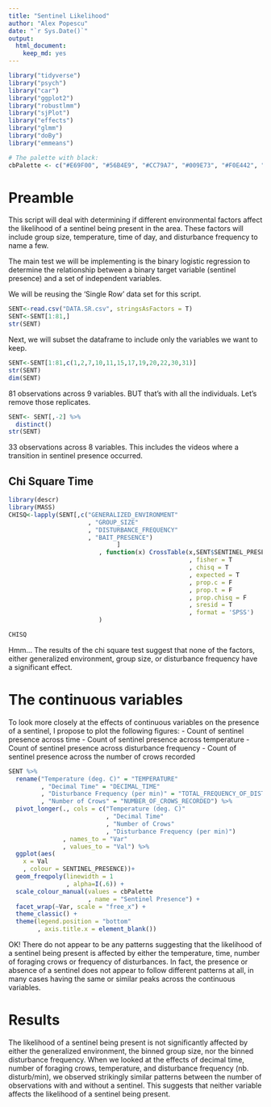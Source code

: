 ```yaml
---
title: "Sentinel Likelihood"
author: "Alex Popescu"
date: "`r Sys.Date()`"
output: 
  html_document: 
    keep_md: yes
---
```

```r
library("tidyverse")
library("psych")
library("car")
library("ggplot2")
library("robustlmm")
library("sjPlot")
library("effects")
library("glmm")
library("doBy")
library("emmeans")
```

```r
# The palette with black:
cbPalette <- c("#E69F00", "#56B4E9", "#CC79A7", "#009E73", "#F0E442", "#0072B2", "#D55E00")
```

# Preamble
This script will deal with determining if different environmental factors affect the likelihood of a sentinel being present in the area. These factors will include group size, temperature, time of day, and disturbance frequency to name a few.

The main test we will be implementing is the binary logistic regression to determine the relationship between a binary target variable (sentinel presence) and a set of independent variables.

We will be reusing the 'Single Row' data set for this script.

```r
SENT<-read.csv("DATA.SR.csv", stringsAsFactors = T)
SENT<-SENT[1:81,]
str(SENT)
```
Next, we will subset the dataframe to include only the variables we want to keep.

```r
SENT<-SENT[1:81,c(1,2,7,10,11,15,17,19,20,22,30,31)]
str(SENT)
dim(SENT)
```
81 observations across 9 variables. BUT that's with all the individuals. Let's remove those replicates.

```r
SENT<- SENT[,-2] %>%
  distinct()
str(SENT)
```
33 observations across 8 variables. This includes the videos where a transition in sentinel presence occurred.

## Chi Square Time

```r
library(descr)
library(MASS)
CHISQ<-lapply(SENT[,c("GENERALIZED_ENVIRONMENT"
                      , "GROUP_SIZE"
                      , "DISTURBANCE_FREQUENCY"
                      , "BAIT_PRESENCE")
                              ]
                         , function(x) CrossTable(x,SENT$SENTINEL_PRESENCE
                                                  , fisher = T
                                                  , chisq = T
                                                  , expected = T
                                                  , prop.c = F
                                                  , prop.t = F
                                                  , prop.chisq = F
                                                  , sresid = T
                                                  , format = 'SPSS')
                         )

CHISQ
```

Hmm... The results of the chi square test suggest that none of the factors, either generalized environment, group size, or disturbance frequency have a significant effect.

# The continuous variables

To look more closely at the effects of continuous variables on the presence of a sentinel, I propose to plot the following figures:
- Count of sentinel presence across time
- Count of sentinel presence across temperature
- Count of sentinel presence across disturbance frequency
- Count of sentinel presence across the number of crows recorded

```r
SENT %>% 
  rename("Temperature (deg. C)" = "TEMPERATURE"
         , "Decimal Time" = "DECIMAL_TIME"
         , "Disturbance Frequency (per min)" = "TOTAL_FREQUENCY_OF_DISTURBANCES"
         , "Number of Crows" = "NUMBER_OF_CROWS_RECORDED") %>%
  pivot_longer(., cols = c("Temperature (deg. C)"
                           , "Decimal Time"
                           , "Number of Crows"
                           , "Disturbance Frequency (per min)")
               , names_to = "Var"
               , values_to = "Val") %>%
  ggplot(aes(
    x = Val
    , colour = SENTINEL_PRESENCE))+
  geom_freqpoly(linewidth = 1
                , alpha=I(.6)) +
  scale_colour_manual(values = cbPalette
                      , name = "Sentinel Presence") +
  facet_wrap(~Var, scale = "free_x") +
  theme_classic() +
  theme(legend.position = "bottom"
        , axis.title.x = element_blank())

```

OK! There do not appear to be any patterns suggesting that the likelihood of a sentinel being present is affected by either the temperature, time, number of foraging crows or frequency of disturbances. In fact, the presence or absence of a sentinel does not appear to follow different patterns at all, in many cases having the same or similar peaks across the continuous variables.

# Results

The likelihood of a sentinel being present is not significantly affected by either the generalized environment, the binned group size, nor the binned disturbance frequency. 
When we looked at the effects of decimal time, number of foraging crows, temperature, and disturbance frequency (nb. disturb/min), we observed strikingly similar patterns between the number of observations with and without a sentinel. This suggests that neither variable affects the likelihood of a sentinel being present.

<!-- # Old glm stuff below -->
<!-- # ```{r SENT model - Simple} -->
<!-- # SENT.mod1<-glm(SENTINEL_PRESENCE~GENERALIZED_ENVIRONMENT+GROUP_SIZE+TOTAL_FREQUENCY_OF_DISTURBANCES+DECIMAL_TIME+TEMPERATURE -->
<!-- #               , family = binomial() -->
<!-- #               , data = SENT) -->
<!-- #  -->
<!-- # summary(SENT.mod1) -->
<!-- # ``` -->

<!-- OOF. By removing the duplicates, we now have no significant effects of any variable. -->
<!-- Next, let's try and see if we can run a glmm and include the video ID as a random effect. -->

<!-- ```{r SENT GLMM} -->
<!-- SENT.mod2<-glmer(SENTINEL_PRESENCE~GENERALIZED_ENVIRONMENT+TOTAL_FREQUENCY_OF_DISTURBANCES+DECIMAL_TIME+TEMPERATURE+(1|VIDEO_ID.) -->
<!--                 , family = binomial()        -->
<!--                 , data = SENT -->
<!--                        ) -->

<!-- summary(SENT.mod2) -->
<!-- ``` -->
<!-- Ok, the model is singular. Let's see if we can improve the model by reducing the number of factors. -->

<!-- ```{r AIC testing} -->
<!-- drop1(SENT.mod2, tests = "F") -->
<!-- ``` -->
<!-- From the results of the drop1 function, we see that the removal of temperature and decimal time would improve the model fit. Let's do that next. -->

<!-- ```{r SENT GLMM2} -->
<!-- SENT.mod3<-glmer(SENTINEL_PRESENCE~GENERALIZED_ENVIRONMENT+TOTAL_FREQUENCY_OF_DISTURBANCES+(1|VIDEO_ID.) -->
<!--                 , family = binomial()        -->
<!--                 , data = SENT -->
<!--                        ) -->

<!-- summary(SENT.mod3) -->
<!-- ``` -->
<!-- Still singular. It seems like my sample size is too small to determine any significant effects. Let's see if we can remove additional variables. -->

<!-- ```{r AIC testing2} -->
<!-- drop1(SENT.mod3, tests = "F") -->
<!-- ``` -->
<!-- Removing Generalized Environment would improve the model. Let's fit the final model. -->

<!-- ```{r SENT GLMM3} -->
<!-- SENT.mod4<-glmer(SENTINEL_PRESENCE~TOTAL_FREQUENCY_OF_DISTURBANCES+(1|TEMPERATURE) -->
<!--                 , family = binomial()        -->
<!--                 , data = SENT -->
<!--                        ) -->

<!-- summary(SENT.mod4) -->
<!-- ``` -->
<!-- Bummer... Still singular. I will need to look into bootstrapping or something else to improve the sample size. As it stands, the total frequency of disturbances appears to have the greatest effect on the likelihood of a sentinel being present. Next, I will run another 'simple' glm. -->

<!-- ```{r SENT model - Simple 2} -->
<!-- SENT.mod5<-glm(SENTINEL_PRESENCE~TOTAL_FREQUENCY_OF_DISTURBANCES -->
<!--               , family = binomial() -->
<!--               , data = SENT) -->

<!-- summary(SENT.mod5) -->
<!-- ``` -->

<!-- Same results as the glmm. Let's quickly try code I found on R-bloggers (https://www.r-bloggers.com/2015/08/bootstrap-with-logistic-regression/) -->

<!-- ```{r Bootstrapped model} -->
<!-- library(boot) -->
<!-- logit_test <- function(d,indices) {   -->
<!-- d <- d[indices,]   -->
<!-- fit <- glmer(SENTINEL_PRESENCE~TOTAL_FREQUENCY_OF_DISTURBANCES+(1|VIDEO_ID.) -->
<!--                 , family = binomial()        -->
<!--                 , data = d -->
<!--                        )  -->
<!-- return(coef(fit))   -->
<!-- } -->
<!-- boot_fit <- boot(   -->
<!--    data = SENT,  -->
<!--    statistic = logit_test,  -->
<!--    R = 1e5 -->
<!-- )  -->
<!-- ``` -->

<!-- Ok, still singular and the bootstrap failed. It is possible that there are too many levels in the frequency of disturbances. Let's try to simplify by binning the disturbance frequencies. -->

<!-- ```{r SENT GLMM 4} -->
<!-- SENT.mod6<-glmer(SENTINEL_PRESENCE~GENERALIZED_ENVIRONMENT+DISTURBANCE_FREQUENCY+DECIMAL_TIME+TEMPERATURE+(1|VIDEO_ID.) -->
<!--                 , family = binomial()        -->
<!--                 , data = SENT -->
<!--                        ) -->

<!-- summary(SENT.mod6) -->
<!-- ``` -->

<!-- Still singular. Let's remove some factors using drop 1. -->

<!-- ```{r AIC testing3} -->
<!-- drop1(SENT.mod6, tests = "F") -->
<!-- ``` -->

<!-- We can remove TEMPERATURE. -->

<!-- ```{r SENT GLMM 5} -->
<!-- SENT.mod7<-glmer(SENTINEL_PRESENCE~GENERALIZED_ENVIRONMENT+DISTURBANCE_FREQUENCY+DECIMAL_TIME+(1|VIDEO_ID.) -->
<!--                 , family = binomial()        -->
<!--                 , data = SENT -->
<!--                        ) -->

<!-- summary(SENT.mod7) -->
<!-- drop1(SENT.mod7) #remove decimal time -->
<!-- ``` -->

<!-- ```{r SENT GLMM 6} -->
<!-- SENT.mod8<-glmer(SENTINEL_PRESENCE~GENERALIZED_ENVIRONMENT+DISTURBANCE_FREQUENCY+(1|VIDEO_ID.) -->
<!--                 , family = binomial()        -->
<!--                 , data = SENT -->
<!--                        ) -->

<!-- summary(SENT.mod8) -->
<!-- drop1(SENT.mod8) #remove environment -->
<!-- ``` -->

<!-- ```{r SENT GLMM 7} -->
<!-- SENT.mod9<-glmer(SENTINEL_PRESENCE~DISTURBANCE_FREQUENCY+(1|VIDEO_ID.) -->
<!--                 , family = binomial()        -->
<!--                 , data = SENT -->
<!--                        ) -->

<!-- summary(SENT.mod9) -->
<!-- drop1(SENT.mod9) -->
<!-- ``` -->

<!-- Still singular. Let's try removing the random effect and running yet another simple model. -->

<!-- ```{r SENT model - Simple 3} -->
<!-- SENT.mod10<-glm(SENTINEL_PRESENCE~DISTURBANCE_FREQUENCY -->
<!--               , family = binomial() -->
<!--               , data = SENT) -->

<!-- summary(SENT.mod10) -->
<!-- ``` -->

<!-- Disturbance frequency is not significant. What about another bootstrap? -->

<!-- ```{r Bootstrapped model 2} -->
<!-- library(boot) -->
<!-- logit_test <- function(d,indices, formula) {   -->
<!-- d <- d[indices,]   -->
<!-- fit <- glm(formula -->
<!--            , family = binomial() -->
<!--            , data = d -->
<!--            )  -->
<!-- return(coef(fit))   -->
<!-- } -->

<!-- boot_fit <- boot( -->
<!--    data = SENT -->
<!--    , statistic = logit_test -->
<!--    , R = 1000 -->
<!--    , formula=SENTINEL_PRESENCE~DISTURBANCE_FREQUENCY -->
<!--    ) -->


<!-- ``` -->

<!-- RUN A CHI SQUARED!!! -->


